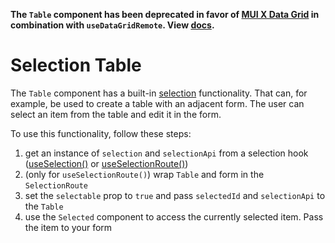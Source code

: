 

<Meta of={SelectionTableStories} />

**The `Table` component has been deprecated in favor of [MUI X Data Grid](https://mui.com/x/react-data-grid/) in combination with `useDataGridRemote`. View [docs](?path=/docs/docs-components-datagrid--docs).**

# Selection Table

The `Table` component has a built-in [selection](?path=/docs/docs-components-selection--docs) functionality.
That can, for example, be used to create a table with an adjacent form.
The user can select an item from the table and edit it in the form.

To use this functionality, follow these steps:

1. get an instance of `selection` and `selectionApi` from a selection hook ([useSelection()](?path=/docs/docs-components-selection--docs#useselection-hook-recommended) or [useSelectionRoute()](?path=/docs/docs-components-selection--docs#useselectionroute-hook-recommended))
2. (only for `useSelectionRoute()`) wrap `Table` and form in the `SelectionRoute`
3. set the `selectable` prop to `true` and pass `selectedId` and `selectionApi` to the `Table`
4. use the `Selected` component to access the currently selected item. Pass the item to your form

<Canvas of={SelectionTableStories.SelectionTable} />
